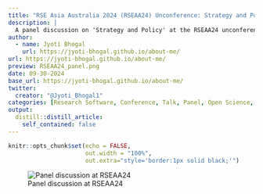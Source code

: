 ```yaml
---
title: "RSE Asia Australia 2024 (RSEAA24) Unconference: Strategy and Policy Panel"
description: |
  A panel discussion on 'Strategy and Policy' at the RSEAA24 unconference online in September 2024.
author:
  - name: Jyoti Bhogal
    url: https://jyoti-bhogal.github.io/about-me/
url: https://jyoti-bhogal.github.io/about-me/
preview: RSEAA24_panel.png
date: 09-30-2024
base_url: https://jyoti-bhogal.github.io/about-me/
twitter:
  creator: "@Jyoti_Bhogal1"
categories: [Research Software, Conference, Talk, Panel, Open Science, Open Source, RSE Asia, Online, Remote] 
output:
  distill::distill_article:
    self_contained: false
---
```

  
  
```r
knitr::opts_chunk$set(echo = FALSE,
                      out.width = "100%",
                      out.extra="style='border:1px solid black;'")
```

![Panel discussion at RSEAA24](RSEAA24_panel.png)

